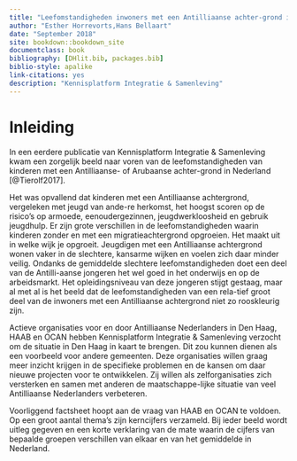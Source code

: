 ```yaml
--- 
title: "Leefomstandigheden inwoners met een Antilliaanse achter-grond in Den Haag"
author: "Esther Horrevorts,Hans Bellaart"
date: "September 2018"
site: bookdown::bookdown_site
documentclass: book
bibliography: [DHlit.bib, packages.bib]
biblio-style: apalike
link-citations: yes
description: "Kennisplatform Integratie & Samenleving"
---
```


#  Inleiding {-}

In een eerdere publicatie van Kennisplatform Integratie & Samenleving kwam een zorgelijk beeld naar voren van de leefomstandigheden van kinderen met een Antilliaanse- of Arubaanse achter-grond in Nederland [@Tierolf2017].   

Het was opvallend dat kinderen met een Antilliaanse achtergrond, vergeleken met jeugd van ande-re herkomst, het hoogst scoren op de risico’s op armoede, eenoudergezinnen, jeugdwerkloosheid en gebruik jeugdhulp. Er zijn grote verschillen in de leefomstandigheden waarin kinderen zonder en met een migratieachtergrond opgroeien. Het maakt uit in welke wijk je opgroeit. Jeugdigen met een Antilliaanse achtergrond wonen vaker in de slechtere, kansarme wijken en voelen zich daar minder veilig. Ondanks de gemiddelde slechtere leefomstandigheden doet een deel van de Antilli-aanse jongeren het wel goed in het onderwijs en op de arbeidsmarkt. Het opleidingsniveau van deze jongeren stijgt gestaag, maar al met al is het beeld dat de leefomstandigheden van een rela-tief groot deel van de inwoners met een Antilliaanse achtergrond niet zo rooskleurig zijn.   

Actieve organisaties voor en door Antilliaanse Nederlanders in Den Haag, HAAB en OCAN hebben Kennisplatform Integratie & Samenleving verzocht om de situatie in Den Haag in kaart te brengen. Dit zou kunnen dienen als een voorbeeld voor andere gemeenten. Deze organisaties willen graag meer inzicht krijgen in de specifieke problemen en de kansen om daar nieuwe projecten voor te ontwikkelen. Zij willen als zelforganisaties zich versterken en samen met anderen de maatschappe-lijke situatie van veel Antilliaanse Nederlanders verbeteren.   

Voorliggend factsheet hoopt aan de vraag van HAAB en OCAN te voldoen. Op een groot aantal thema’s zijn kerncijfers verzameld. Bij ieder beeld wordt uitleg gegeven en een korte verklaring van de mate waarin de cijfers van bepaalde groepen verschillen van elkaar en van het gemiddelde in Nederland.  
